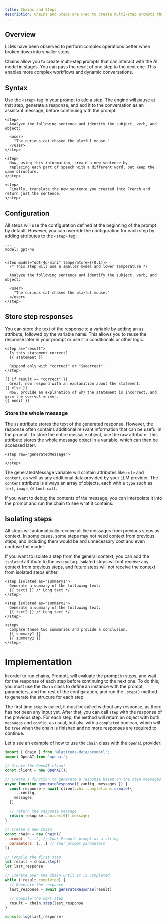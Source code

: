 ```yaml
---
title: Chains and Steps
description: Chains and Steps are used to create multi-step prompts that can interact with the AI model in stages.
---
```


## Overview

LLMs have been observed to perform complex operations better when broken down into smaller steps.

Chains allow you to create multi-step prompts that can interact with the AI model in stages. You can pass the result of one step to the next one. This enables more complex workflows and dynamic conversations.

## Syntax

Use the `<step>` tag in your prompt to add a step. The engine will pause at that step, generate a response, and add it to the conversation as an assistant message, before continuing with the prompt.

```
<step>
  Analyze the following sentence and identify the subject, verb, and object:

  <user>
    "The curious cat chased the playful mouse."
  </user>
</step>

<step>
  Now, using this information, create a new sentence by
  replacing each part of speech with a different word, but keep the same structure.
</step>

<step>
  Finally, translate the new sentence you created into French and return just the sentence.
</step>
```

## Configuration

All steps will use the configuration defined at the beginning of the prompt by default. However, you can override the configuration for each step by adding attributes to the `<step>` tag:

```
---
model: gpt-4o
---

<step model="gpt-4o-mini" temperature={{0.1}}>
  /* This step will use a smaller model and lower temperature */

  Analyze the following sentence and identify the subject, verb, and object:

  <user>
    "The curious cat chased the playful mouse."
  </user>
</step>
```

## Store step responses

You can store the text of the response to a variable by adding an `as` attribute, followed by the variable name. This allows you to reuse the response later in your prompt or use it in conditionals or other logic.

```
<step as="result">
  Is this statement correct?
  {{ statement }}

  Respond only with "correct" or "incorrect".
</step>

{{ if result == "correct" }}
  Great, now respond with an explanation about the statement.
{{ else }}
  Now, provide an explanation of why the statement is incorrect, and give the correct answer.
{{ endif }}
```

### Store the whole message

The `⁠as` attribute stores the text of the generated response. However, the response often contains additional relevant information that can be useful in the prompt.
To store the entire message object, use the ⁠raw attribute. This attribute stores the whole message object in a variable, which can then be accessed later.

```
<step raw="generatedMessage">
  ...
</step>
```

The ⁠generatedMessage variable will contain attributes like `⁠role` and `⁠content`, as well as any additional data provided by your LLM provider. The ⁠`content` attribute is always an array of objects, each with a ⁠`type` such as `text`, `image`, or `tool-call`.

If you want to debug the contents of the message, you can interpolate it into the prompt and run the chain to see what it contains.

## Isolating steps

All steps will automatically receive all the messages from previous steps as context. In some cases, some steps may not need context from previous steps, and including them would be and unnecessary cost and even confuse the model.

If you want to isolate a step from the general context, you can add the `isolated` attribute to the `<step>` tag. Isolated steps will not receive any context from previous steps, and future steps will not receive the context from isolated steps either.

```
<step isolated as="summary1">
  Generate a summary of the following text:
  {{ text1 }} /* Long text */
</step>

<step isolated as="summary2">
  Generate a summary of the following text:
  {{ text2 }} /* Long text */
</step>

<step>
  Compare these two summaries and provide a conclusion.
  {{ summary1 }}
  {{ summary2 }}
</step>
```

# Implementation

In order to run chains, PromptL will evaluate the prompt in steps, and wait for the response of each step before continuing to the next one. To do this, you must use the `Chain` class to define an instance with the prompt, parameters, and the rest of the configuration, and run the `.step()` method to generate the strucure for each step.

The first time `step` is called, it must be called without any response, as there has not been any input yet. After that, you can call `step` with the response of the previous step. For each step, the method will return an object with both `messages` and `config`, as usual, but also with a `completed` boolean, which will be `true` when the chain is finished and no more responses are required to continue.

Let's see an example of how to use the `Chain` class with the `openai` provider:

```javascript
import { Chain } from '@latitude-data/promptl';
import OpenAI from 'openai';

// Create the OpenAI client
const client = new OpenAI();

// Create a function to generate a response based on the step messages and config
async function generateResponse({ config, messages }) {
  const response = await client.chat.completions.create({
    ...config,
    messages,
  })

  // return the response message
  return resopnse.choices[0]!.message;
}

// Create a new chain
const chain = new Chain({
  prompt: '...', // Your PromptL prompt as a string
  parameters: {...} // Your prompt parameters
})

// Compile the first step
let result = chain.step()
let last_response

// Iterate over the chain until it is completed
while (!result.completed) {
  // Generate the response
  last_response = await generateResponse(result)

  // Compile the next step
  result = chain.step(last_response)
}

console.log(last_response)
```
